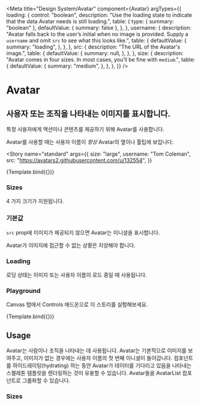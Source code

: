 

<Meta
  title="Design System/Avatar"
  component={Avatar}
  argTypes={{
    loading: {
      control: "boolean",
      description:
        "Use the loading state to indicate that the data Avatar needs is still loading.",
      table: {
        type: { summary: "boolean" },
        defaultValue: { summary: false },
      },
    },
    username: {
      description:
        "Avatar falls back to the user’s initial when no image is provided. Supply a `username` and omit `src` to see what this looks like.",
      table: {
        defaultValue: {
          summary: "loading",
        },
      },
    },
    src: {
      description: "The URL of the Avatar's image.",
      table: {
        defaultValue: {
          summary: null,
        },
      },
    },
    size: {
      description:
        "Avatar comes in four sizes. In most cases, you’ll be fine with `medium`.",
      table: {
        defaultValue: {
          summary: "medium",
        },
      },
    },
  }}
/>

# Avatar

## 사용자 또는 조직을 나타내는 이미지를 표시합니다.

특정 사용자에게 액션이나 콘텐츠를 제공하기 위해 Avatar를 사용합니다.

Avatar를 사용할 때는 사용자 이름이 _항상_ Avatar의 옆이나 툴팁에 보입니다.


<Story
  name="standard"
  args={{
    size: "large",
    username: "Tom Coleman",
    src: "https://avatars2.githubusercontent.com/u/132554",
  }}
>
  {Template.bind({})}
</Story>

### Sizes

4 가지 크기가 지원됩니다.

<Story name="sizes">
  <div>
    <Avatar
      size="large"
      username="Tom Coleman"
      src="https://avatars2.githubusercontent.com/u/132554"
    />
    <Avatar
      size="medium"
      username="Tom Coleman"
      src="https://avatars2.githubusercontent.com/u/132554"
    />
    <Avatar
      size="small"
      username="Tom Coleman"
      src="https://avatars2.githubusercontent.com/u/132554"
    />
    <Avatar
      size="tiny"
      username="Tom Coleman"
      src="https://avatars2.githubusercontent.com/u/132554"
    />
  </div>
</Story>

### 기본값

`src` prop에 이미지가 제공되지 않으면 Avatar는 이니셜을 표시합니다.

Avatar가 이미지에 접근할 수 없는 상황은 지양해야 합니다.

<Story name="initials">
  <div>
    <Avatar username="Tom Coleman" />
    <Avatar username="Dominic Nguyen" />
    <Avatar username="Kyle Suss" />
    <Avatar username="Michael Shilman" />
  </div>
</Story>

### Loading

로딩 상태는 이미지 또는 사용자 이름이 로드 중일 때 사용됩니다.

<Story name="loading">
  <div>
    <Avatar size="large" loading />
    <Avatar size="medium" loading />
    <Avatar size="small" loading />
    <Avatar size="tiny" loading />
  </div>
</Story>

### Playground

Canvas 탭에서 Controls 애드온으로 이 스토리를 실험해보세요.

<Canvas>
  <Story
    name="constrosls"
    args={{
      loading: false,
      size: "tiny",
      username: "Dominic Nguyen",
      src: "https://avatars2.githubusercontent.com/u/263385",
    }}
  >
    {Template.bind({})}
  </Story>
</Canvas>

<ArgsTable story="standard" />

## Usage

Avatar는 사람이나 조직을 나타내는 데 사용됩니다. Avatar는 기본적으로 이미지를 보여주고, 이미지가 없는 경우에는 사용자 이름의 첫 번째 이니셜이 들어갑니다. 컴포넌트를 하이드레이팅(hydrating) 하는 동안 Avatar가 데이터를 기다리고 있음을 나타내는 스켈레톤 템플릿을 렌더링하는 것이 유용할 수 있습니다. Avatar들을 AvatarList 컴포넌트로 그룹화할 수 있습니다.

### Sizes
